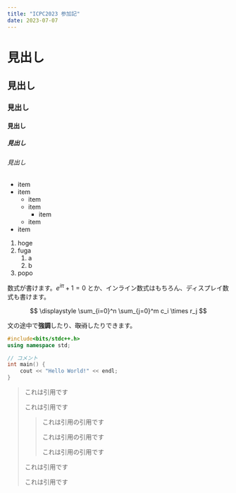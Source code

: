 ```yaml
---
title: "ICPC2023 参加記"
date: 2023-07-07
---
```



# 見出し
## 見出し
### 見出し
#### 見出し
##### 見出し
###### 見出し

- item
- item
    - item
    - item
        - item
    - item
- item

1. hoge
1. fuga
    1. a
    1. b
1. popo


数式が書けます。$e^{i\pi} + 1 = 0$ とか、インライン数式はもちろん、ディスプレイ数式も書けます。
<div align="center">
    $$ \displaystyle \sum_{i=0}^n \sum_{j=0}^m c_i \times r_j $$
</div>

文の途中で**強調**したり、~~取消~~したりできます。

```cpp
#include<bits/stdc++.h>
using namespace std;

// コメント
int main() {
    cout << "Hello World!" << endl;
}
```


> これは引用です
>
> これは引用です
>
> > これは引用の引用です
> >
> > これは引用の引用です
> > 
> > これは引用の引用です
>
> これは引用です
> 
> これは引用です
